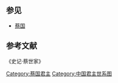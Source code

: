 <center>
{{chart/start}}
{{chart| | | | | | | | | Du |Du=<sup>(1)</sup> [[蔡叔度|蔡叔度]]<br>？-'''前1045年-前1040年''' }}
{{chart| | | | | | | | | |!|}}
{{chart| | | | | | | | | Cz |Cz=<sup>(2)</sup> [[蔡仲|蔡仲]]<br>胡}}
{{chart| | | | | | | | | |!|}}
{{chart| | | | | | | | | Bh |Bh=<sup>(3)</sup> [[蔡伯荒|蔡伯荒]] }}
{{chart| | | | | | | | | |!|}}
{{chart| | | | | | | | | Go |Go=<sup>(4)</sup> [[蔡宫侯|蔡宫侯]] }}
{{chart| | | | | | | | | |!|}}
{{chart| | | | | | | | | Li |Li=<sup>(5)</sup> [[蔡厉侯|蔡厉侯]] }}
{{chart| | | | | | | | | |!|}}
{{chart| | | | | | | | | Wu |Wu=<sup>(6)</sup> [[蔡武侯|蔡武侯]]<br>?-'''前864-前838'''}}
{{chart| | | | | | | | | |!|}}
{{chart| | | | | | | | | Yi |Yi=<sup>(7)</sup> [[蔡夷侯|蔡夷侯]]<br>?-'''前838-前810''' }}
{{chart| | | | | | | | | |!|}}
{{chart| | | | | | | | | Xi |Xi=<sup>(8)</sup> [[蔡僖侯|蔡僖侯]]<br>所事<br>?-'''前810-前762'''}}
{{chart| | | | | | | | | |!|}}
{{chart| | | | | | | | | Go |Go=<sup>(9)</sup> [[蔡共侯|蔡共侯]]<br>興<br>?-'''前762-前760'''}}
{{chart| | | | | | | | | |!|}}
{{chart| | | | | | | | | Da |Da=<sup>(10)</sup> [[蔡戴侯|蔡戴侯]]<br>?-'''前760-前750'''}}
{{chart| | | | | | | | | |!|}}
{{chart| | | | | | | | | Xu |Xu=<sup>(11)</sup> [[蔡宣侯|蔡宣侯]]<br>措父<br>?-'''前750-前715'''}}
{{chart| | | | | |,|-|-|-|(| }}
{{chart| | | | | Hu | | Ai |Hu=<sup>(12)</sup> [[蔡桓侯|蔡桓侯]]<br>封人<br>?-'''前715-前695'''|Ai=<sup>(13)</sup> [[蔡哀侯|蔡哀侯]]<br>獻舞<br>?-'''前695-前675'''}}
{{chart| | | | | | | | | |!|}}
{{chart| | | | | | | | | Mu |Mu=<sup>(14)</sup>[[蔡穆侯|蔡穆侯]]<br>肸<br>?-'''前675-前646'''}}
{{chart| | | | | | | | | |!|}}
{{chart| | | | | | | | | Zg |Zg=<sup>(15)</sup>[[蔡庄侯|蔡庄侯]]<br>甲午<br>?-'''前646-前612'''}}
{{chart| | | | | | | | | |)|-|-|-|v|-|-|-|.| }}
{{chart| | | | | | | | | We | | Xi | | Lv |We=<sup>(16)</sup>[[蔡文侯|蔡文侯]]<br>申<br>?-'''前612-前592'''|Xi=[[公子燮_(蔡国)|燮]]<br>?-前553|Lv=[[公子履|履]]}}
{{chart| | | | | | | | | |!|}}
{{chart| | | | | | | | | Ji |Ji=<sup>(17)</sup>[[蔡景侯|蔡景侯]]<br>固<br>?-'''前592-前543'''}}
{{chart| | | | | | | | | |!|}}
{{chart| | | | | | | | | Li |Li=<sup>(18)</sup>[[蔡灵侯|蔡灵侯]]<br>般<br>?-'''前543-前531'''}}
{{chart| | | | | | | | | |!|}}
{{chart| | | | | | | | | Yi |Yi=[[隐太子_(蔡国)|隐太子]]<br>友<br>?-前530}}
{{chart| |,|-|-|-|v|-|-|-|(|}}
{{chart| Pi | | Da| | Zh |Pi=<sup>(19)</sup>[[蔡平侯|蔡平侯]]<br>廬<br>?-'''前529-前522'''|Da=<sup>(21)</sup>[[蔡悼侯|蔡悼侯]]<br>東國<br>?-'''前522-前519'''|Zh=<sup>(22)</sup>[[蔡昭侯|蔡昭侯]]<br>申<br>?-'''前519-前491'''}}
{{chart| |!| | | | | | | |)|-|-|-|v|-|-|-|.| }}
{{chart| Zh | | | | | | Ch | | Yu | | Qi |Zh=<sup>(20)</sup>[[蔡侯朱|蔡侯朱]]<br>?-'''前522'''-?|Ch=<sup>(23)</sup>[[蔡成侯|蔡成侯]]<br>朔<br>?-'''前491-前472'''|Yu=[[元_(蔡国)|元]]|Qi=[[乾_(蔡国)|-{乾}-]]}}
{{chart| | | | | | | | | |!| }}
{{chart| | | | | | | | | Sh |Sh=<sup>(24)</sup>[[蔡声侯|蔡声侯]]<br>產<br>?-'''前472-前457'''}}
{{chart| | | | | | | | | |!| }}
{{chart| | | | | | | | | Yu |Yu=<sup>(25)</sup>[[蔡元侯|蔡元侯]]<br>?-'''前457-前451'''}}
{{chart| | | | | | | | | |!| }}
{{chart| | | | | | | | | Qi |Qi=<sup>(26)</sup>[[蔡侯齐|蔡侯齐]]<br>?-'''前451-前447'''}}
{{chart/end}}
</center>

==参见==
*[[蔡国|蔡国]]

==参考文献==
《史记·蔡世家》

{{蔡国君主}}
{{中国君主世系图}}
 
<noinclude>

[[Category:蔡国君主|Category:蔡国君主]]
[[Category:中国君主世系图|Category:中国君主世系图]]

</noinclude>